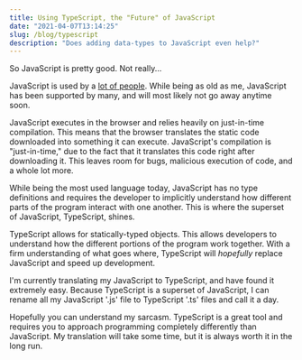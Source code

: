 ```yaml
---
title: Using TypeScript, the "Future" of JavaScript
date: "2021-04-07T13:14:25"
slug: /blog/typescript
description: "Does adding data-types to JavaScript even help?"
---
```


So JavaScript is pretty good. Not really...

JavaScript is used by a [lot of people](https://2020.stateofjs.com/en-US/). While being as old as me, JavaScript has been supported by many, and will most likely not go away anytime soon. 

JavaScript executes in the browser and relies heavily on just-in-time compilation. This means that the browser translates the static code downloaded into something it can execute. JavaScript's compilation is "just-in-time," due to the fact that it translates this code right after downloading it. This leaves room for bugs, malicious execution of code, and a whole lot more.

While being the most used language today, JavaScript has no type definitions and requires the developer to implicitly understand how different parts of the program interact with one another. This is where the superset of JavaScript, TypeScript, shines.

<Typescript/>

TypeScript allows for statically-typed objects. This allows developers to understand how the different portions of the program work together. With a firm understanding of what goes where, TypeScript will *hopefully* replace JavaScript and speed up development.

I'm currently translating my JavaScript to TypeScript, and have found it extremely easy. Because TypeScript is a superset of JavaScript, I can rename all my JavaScript '.js' file to TypeScript '.ts' files and call it a day.

Hopefully you can understand my sarcasm. TypeScript is a great tool and requires you to approach programming completely differently than JavaScript. My translation will take some time, but it is always worth it in the long run.
